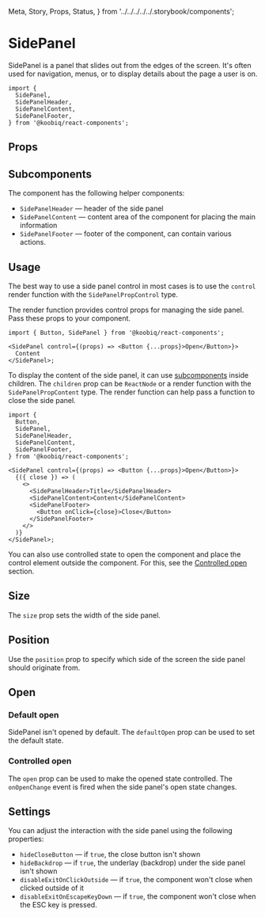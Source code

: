   Meta,
  Story,
  Props,
  Status,
} from '../../../../../.storybook/components';


<Meta of={Stories} />

# SidePanel

<Status variant="experimental" />

SidePanel is a panel that slides out from the edges of the screen.
It's often used for navigation, menus, or to display details about the page a user is on.

```tsx
import {
  SidePanel,
  SidePanelHeader,
  SidePanelContent,
  SidePanelFooter,
} from '@koobiq/react-components';
```

<Story of={Stories.Base} />

## Props

<Props />

## Subcomponents

The component has the following helper components:

- `SidePanelHeader` — header of the side panel
- `SidePanelContent` — content area of the component for placing the main information
- `SidePanelFooter` — footer of the component, can contain various actions.

## Usage

The best way to use a side panel control in most cases is to use
the `control` render function with the `SidePanelPropControl` type.

The render function provides control props for managing the side panel.
Pass these props to your component.

```tsx
import { Button, SidePanel } from '@koobiq/react-components';

<SidePanel control={(props) => <Button {...props}>Open</Button>}>
  Content
</SidePanel>;
```

To display the content of the side panel,
it can use [subcomponents](#subcomponents) inside children.
The `children` prop can be `ReactNode` or a render function with the `SidePanelPropContent` type.
The render function can help pass a function to close the side panel.

```tsx
import {
  Button,
  SidePanel,
  SidePanelHeader,
  SidePanelContent,
  SidePanelFooter,
} from '@koobiq/react-components';

<SidePanel control={(props) => <Button {...props}>Open</Button>}>
  {({ close }) => (
    <>
      <SidePanelHeader>Title</SidePanelHeader>
      <SidePanelContent>Content</SidePanelContent>
      <SidePanelFooter>
        <Button onClick={close}>Close</Button>
      </SidePanelFooter>
    </>
  )}
</SidePanel>;
```

You can also use controlled state to open the component and place the control element outside
the component. For this, see the [Controlled open](#controlled-open) section.

## Size

The `size` prop sets the width of the side panel.

<Story of={Stories.Size} />

## Position

Use the `position` prop to specify which side of the screen the side panel should originate from.

<Story of={Stories.Position} />

## Open

### Default open

SidePanel isn't opened by default. The `defaultOpen` prop can be used to set the default state.

### Controlled open

The `open` prop can be used to make the opened state controlled.
The `onOpenChange` event is fired when the side panel's open state changes.

<Story of={Stories.ControlledOpen} />

## Settings

You can adjust the interaction with the side panel using the following properties:

- `hideCloseButton` — if `true`, the close button isn't shown
- `hideBackdrop` — if `true`, the underlay (backdrop) under the side panel isn't shown
- `disableExitOnClickOutside` — if `true`, the component won't close when clicked outside of it
- `disableExitOnEscapeKeyDown` — if `true`, the component won't close when the ESC key is pressed.

<Story of={Stories.Settings} />
